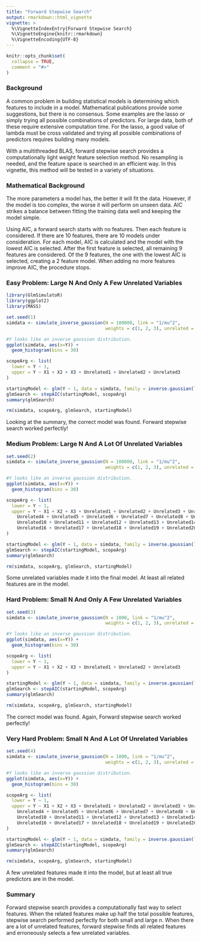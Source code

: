 ---
title: "Forward Stepwise Search"
output: rmarkdown::html_vignette
vignette: >
  %\VignetteIndexEntry{Forward Stepwise Search}
  %\VignetteEngine{knitr::rmarkdown}
  %\VignetteEncoding{UTF-8}
---

```{r, include = FALSE}
knitr::opts_chunk$set(
  collapse = TRUE,
  comment = "#>"
)
```

### Background
A common problem in building statistical models is determining which features to include in a model. Mathematical publications provide some suggestions, but there is no consensus. Some examples are the lasso or simply trying all possible combinations of predictors. For large data, both of these require extensive computation time. For the lasso, a good value of lambda must be cross validated and trying all possible combinations of predictors requires building many models. 

With a multithreaded BLAS, forward stepwise search provides a computationally light weight feature selection method. No resampling is needed, and the feature space is searched in an efficient way. In this vignette, this method will be tested in a variety of situations.


### Mathematical Background
The more parameters a model has, the better it will fit the data. However, if the model is too complex, the worse it will perform on unseen data. AIC strikes a balance between fitting the training data well and keeping the model simple. 

Using AIC, a forward search starts with no features. Then each feature is considered. If there are 10 features, there are 10 models under consideration. For each model, AIC is calculated and the model with the lowest AIC is selected. After the first feature is selected, all remaining 9 features are considered. Of the 9 features, the one with the lowest AIC is selected, creating a 2 feature model. When adding no more features improve AIC, the procedure stops.

### Easy Problem: Large N And Only A Few Unrelated Variables
```{r setup}
library(GlmSimulatoR)
library(ggplot2)
library(MASS)

set.seed(1)
simdata <- simulate_inverse_gaussion(N = 100000, link = "1/mu^2", 
                                     weights = c(1, 2, 3), unrelated = 3)

#Y looks like an inverse gaussion distribution. 
ggplot(simdata, aes(x=Y)) +
  geom_histogram(bins = 30)

scopeArg <- list(
  lower = Y ~ 1,
  upper = Y ~ X1 + X2 + X3 + Unrelated1 + Unrelated2 + Unrelated3
)

startingModel <- glm(Y ~ 1, data = simdata, family = inverse.gaussian(link = "1/mu^2"))
glmSearch <- stepAIC(startingModel, scopeArg)
summary(glmSearch)

rm(simdata, scopeArg, glmSearch, startingModel)


```

Looking at the summary, the correct model was found. Forward stepwise search worked perfectly!

### Medium Problem: Large N And A Lot Of Unrelated Variables
```{r}
set.seed(2)
simdata <- simulate_inverse_gaussion(N = 100000, link = "1/mu^2", 
                                     weights = c(1, 2, 3), unrelated = 20)

#Y looks like an inverse gaussion distribution. 
ggplot(simdata, aes(x=Y)) +
  geom_histogram(bins = 30)

scopeArg <- list(
  lower = Y ~ 1,
  upper = Y ~ X1 + X2 + X3 + Unrelated1 + Unrelated2 + Unrelated3 + Unrelated3 + 
    Unrelated4 + Unrelated5 + Unrelated6 + Unrelated7 + Unrelated8 + Unrelated9 + 
    Unrelated10 + Unrelated11 + Unrelated12 + Unrelated13 + Unrelated14 + Unrelated15 + 
    Unrelated16 + Unrelated17 + Unrelated18 + Unrelated19 + Unrelated20
)

startingModel <- glm(Y ~ 1, data = simdata, family = inverse.gaussian(link = "1/mu^2"))
glmSearch <- stepAIC(startingModel, scopeArg)
summary(glmSearch)

rm(simdata, scopeArg, glmSearch, startingModel)
```

Some unrelated variables made it into the final model. At least all related features are in the model. 

### Hard Problem: Small N And Only A Few Unrelated Variables
```{r}
set.seed(3)
simdata <- simulate_inverse_gaussion(N = 1000, link = "1/mu^2", 
                                     weights = c(1, 2, 3), unrelated = 3)

#Y looks like an inverse gaussion distribution. 
ggplot(simdata, aes(x=Y)) +
  geom_histogram(bins = 30)

scopeArg <- list(
  lower = Y ~ 1,
  upper = Y ~ X1 + X2 + X3 + Unrelated1 + Unrelated2 + Unrelated3
)

startingModel <- glm(Y ~ 1, data = simdata, family = inverse.gaussian(link = "1/mu^2"))
glmSearch <- stepAIC(startingModel, scopeArg)
summary(glmSearch)

rm(simdata, scopeArg, glmSearch, startingModel)
```

The correct model was found. Again, Forward stepwise search worked perfectly!

### Very Hard Problem: Small N And A Lot Of Unrelated Variables
```{r}
set.seed(4)
simdata <- simulate_inverse_gaussion(N = 1000, link = "1/mu^2", 
                                     weights = c(1, 2, 3), unrelated = 20)

#Y looks like an inverse gaussion distribution. 
ggplot(simdata, aes(x=Y)) +
  geom_histogram(bins = 30)

scopeArg <- list(
  lower = Y ~ 1,
  upper = Y ~ X1 + X2 + X3 + Unrelated1 + Unrelated2 + Unrelated3 + Unrelated3 + 
    Unrelated4 + Unrelated5 + Unrelated6 + Unrelated7 + Unrelated8 + Unrelated9 + 
    Unrelated10 + Unrelated11 + Unrelated12 + Unrelated13 + Unrelated14 + Unrelated15 + 
    Unrelated16 + Unrelated17 + Unrelated18 + Unrelated19 + Unrelated20
)

startingModel <- glm(Y ~ 1, data = simdata, family = inverse.gaussian(link = "1/mu^2"))
glmSearch <- stepAIC(startingModel, scopeArg)
summary(glmSearch)

rm(simdata, scopeArg, glmSearch, startingModel)
```

A few unrelated features made it into the model, but at least all true predictors are in the model.

### Summary
Forward stepwise search provides a computationally fast way to select features. When the related features make up half the total possible features, stepwise search performed perfectly for both small and large n. When there are a lot of unrelated features, forward stepwise finds all related features and erroneously selects a few unrelated variables.
